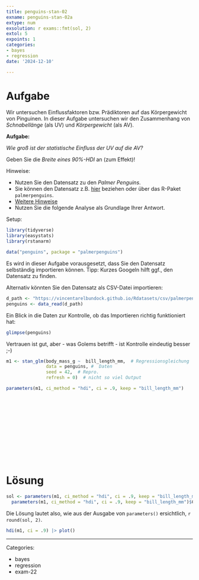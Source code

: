 ```yaml
---
title: penguins-stan-02
exname: penguins-stan-02a
extype: num
exsolution: r exams::fmt(sol, 2)
extol: 5
expoints: 1
categories:
- bayes
- regression
date: '2024-12-10'

---
```






# Aufgabe


Wir untersuchen Einflussfaktoren bzw. Prädiktoren auf das Körpergewicht von Pinguinen.
In dieser Aufgabe untersuchen wir den Zusammenhang von *Schnabellänge* (als UV) und *Körpergewicht* (als AV).

**Aufgabe:**

*Wie groß ist der statistische Einfluss der UV auf die AV?*

Geben Sie die *Breite eines 90%-HDI* an (zum Effekt)!


Hinweise:

- Nutzen Sie den Datensatz zu den *Palmer Penguins*.
- Sie können den Datensatz z.B. [hier](https://vincentarelbundock.github.io/Rdatasets/csv/palmerpenguins/penguins.csv) beziehen oder über das R-Paket `palmerpenguins`.
- [Weitere Hinweise](https://sebastiansauer.github.io/Lehre/Hinweise/Hinweise-Pruefung-Open-Book.html)
- Nutzen Sie die folgende Analyse als Grundlage Ihrer Antwort.


Setup:

```r
library(tidyverse)
library(easystats)
library(rstanarm)

data("penguins", package = "palmerpenguins")
```


Es wird in dieser Aufgabe vorausgesetzt,
dass Sie den Datensatz selbständig importieren können.
Tipp: Kurzes Googeln hilft ggf., den Datensatz zu finden.



Alternativ könnten Sie den Datensatz als CSV-Datei importieren:


```r
d_path <- "https://vincentarelbundock.github.io/Rdatasets/csv/palmerpenguins/penguins.csv"
penguins <- data_read(d_path)
```


Ein Blick in die Daten zur Kontrolle,
ob das Importieren richtig funktioniert hat:

```r
glimpse(penguins)
```


Vertrauen ist gut, aber - was Golems betrifft - ist Kontrolle eindeutig besser ;-)





```r
m1 <- stan_glm(body_mass_g ~  bill_length_mm,  # Regressionsgleichung
               data = penguins, #  Daten
               seed = 42,  # Repro.
               refresh = 0)  # nicht so viel Output
```


```r
parameters(m1, ci_method = "hdi", ci = .9, keep = "bill_length_mm")
```



</br>
</br>
</br>
</br>
</br>
</br>
</br>
</br>
</br>
</br>

# Lösung

```r
sol <- parameters(m1, ci_method = "hdi", ci = .9, keep = "bill_length_mm")$CI_high -
  parameters(m1, ci_method = "hdi", ci = .9, keep = "bill_length_mm")$CI_low
```


Die Lösung lautet also, wie aus der Ausgabe von `parameters()` ersichtlich, `r round(sol, 2)`.



```r
hdi(m1, ci = .9) |> plot()
```



---

Categories: 

- bayes
- regression
- exam-22

